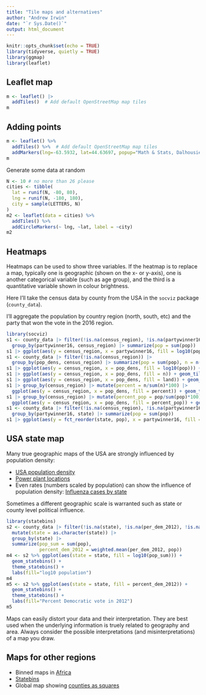 ```yaml
---
title: "Tile maps and alternatives"
author: "Andrew Irwin"
date: "`r Sys.Date()`"
output: html_document
---
```


```r
knitr::opts_chunk$set(echo = TRUE)
library(tidyverse, quietly = TRUE)
library(ggmap)
library(leaflet)
```


## Leaflet map

```r
m <- leaflet() |>
  addTiles()  # Add default OpenStreetMap map tiles
m
```

## Adding points

```r
m <- leaflet() %>%
  addTiles() %>%  # Add default OpenStreetMap map tiles
  addMarkers(lng=-63.5932, lat=44.63697, popup="Math & Stats, Dalhousie U")
m
```

Generate some data at random

```r
N <- 10 # no more than 26 please
cities <- tibble(
  lat = runif(N, -80, 80),
  lng = runif(N, -180, 180),
  city = sample(LETTERS, N)
)
m2 <- leaflet(data = cities) %>%
  addTiles() %>%
  addCircleMarkers(~ lng, ~lat, label = ~city)
m2
```


## Heatmaps

Heatmaps can be used to show three variables. If the heatmap is to replace a map, typically one is geographic (shown on the x- or y-axis), 
one is another categorical variable (such as age group), and the third is a quantitative variable shown in colour brightness.

Here I'll take the census data by county from the USA in the `socviz` package (`county_data`).

I'll aggregate the population by country region (north, south, etc) and the party that won the vote in the 2016 region.

```r
library(socviz)
s1 <- county_data |> filter(!is.na(census_region), !is.na(partywinner16)) |>
  group_by(partywinner16, census_region) |> summarize(pop = sum(pop))
s1 |> ggplot(aes(y = census_region, x = partywinner16, fill = log10(pop))) + geom_tile() 
s1 <- county_data |> filter(!is.na(census_region)) |>
  group_by(pop_dens, census_region) |> summarize(pop = sum(pop), n = n(), land = sum(land_area))
s1 |> ggplot(aes(y = census_region, x = pop_dens, fill = log10(pop))) + geom_tile() 
s1 |> ggplot(aes(y = census_region, x = pop_dens, fill = n)) + geom_tile() 
s1 |> ggplot(aes(y = census_region, x = pop_dens, fill = land)) + geom_tile() 
s1 |> group_by(census_region) |> mutate(percent = n/sum(n)*100) |>
  ggplot(aes(y = census_region, x = pop_dens, fill = percent)) + geom_tile() 
s1 |> group_by(census_region) |> mutate(percent_pop = pop/sum(pop)*100) |>
  ggplot(aes(y = census_region, x = pop_dens, fill = percent_pop)) + geom_tile() 
s1 <- county_data |> filter(!is.na(census_region), !is.na(partywinner16)) |>
  group_by(partywinner16, state) |> summarize(pop = sum(pop))
s1 |> ggplot(aes(y = fct_reorder(state, pop), x = partywinner16, fill = log10(pop))) + geom_tile() 
```

## USA state map

Many true geographic maps of the USA are strongly influenced by population density:

* [USA population density](https://www.census.gov/library/visualizations/2021/geo/population-distribution-2020.html)
* [Power plant locations](https://www.visualcapitalist.com/mapped-every-power-plant-in-the-united-states/)
* Even rates (numbers scaled by population) can show the influence of population density: [Influenza cases by state](https://www.cdc.gov/flu/weekly/usmap.htm)

Sometimes a different geographic scale is warranted such as state or county level political influence.


```r
library(statebins)
s2 <- county_data |> filter(!is.na(state), !is.na(per_dem_2012), !is.na(pop)) |> 
  mutate(state = as.character(state)) |>
  group_by(state) |> 
  summarize(pop_sum = sum(pop),
            percent_dem_2012 = weighted.mean(per_dem_2012, pop)) 
m4 <- s2 %>% ggplot(aes(state = state, fill = log10(pop_sum))) +
  geom_statebins() +
  theme_statebins() +
  labs(fill="log10 population")
m4
m5 <- s2 %>% ggplot(aes(state = state, fill = percent_dem_2012)) +
  geom_statebins() +
  theme_statebins() +
  labs(fill="Percent Democratic vote in 2012")
m5
```

Maps can easily distort your data and their interpretation. They are best used when the underlying information is truely related to geography and area. Always consider the possible interpretations (and misinterpretations) of a map you draw.

## Maps for other regions

* Binned maps in [Africa](https://github.com/delabj/AfricaCountryBins)
* [Statebins](https://github.com/hrbrmstr/statebins)
* Global map showing [counties as squares](https://www.maartenlambrechts.com/2017/10/22/tutorial-a-worldtilegrid-with-ggplot2.html)

